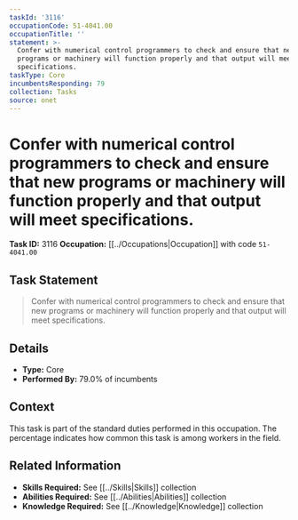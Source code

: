 ```yaml
---
taskId: '3116'
occupationCode: 51-4041.00
occupationTitle: ''
statement: >-
  Confer with numerical control programmers to check and ensure that new
  programs or machinery will function properly and that output will meet
  specifications.
taskType: Core
incumbentsResponding: 79
collection: Tasks
source: onet
---
```

# Confer with numerical control programmers to check and ensure that new programs or machinery will function properly and that output will meet specifications.

**Task ID:** 3116
**Occupation:** [[../Occupations|Occupation]] with code `51-4041.00`

## Task Statement

> Confer with numerical control programmers to check and ensure that new programs or machinery will function properly and that output will meet specifications.

## Details

- **Type:** Core
- **Performed By:** 79.0% of incumbents

## Context

This task is part of the standard duties performed in this occupation. The percentage indicates how common this task is among workers in the field.

## Related Information

- **Skills Required:** See [[../Skills|Skills]] collection
- **Abilities Required:** See [[../Abilities|Abilities]] collection
- **Knowledge Required:** See [[../Knowledge|Knowledge]] collection
